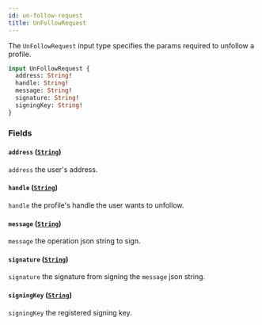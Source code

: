 ```yaml
---
id: un-follow-request
title: UnFollowRequest
---
```



The `UnFollowRequest` input type specifies the params required to unfollow a profile.

```graphql
input UnFollowRequest {
  address: String!
  handle: String!
  message: String!
  signature: String!
  signingKey: String!
}
```


### Fields

#### `address` ([`String`](/cyberconnect/reference/scalars/string))

`address` the user's address.


#### `handle` ([`String`](/cyberconnect/reference/scalars/string))

`handle` the profile's handle the user wants to unfollow.


#### `message` ([`String`](/cyberconnect/reference/scalars/string))

`message` the operation json string to sign.


#### `signature` ([`String`](/cyberconnect/reference/scalars/string))

`signature` the signature from signing the `message` json string.


#### `signingKey` ([`String`](/cyberconnect/reference/scalars/string))

`signingKey` the registered signing key.




